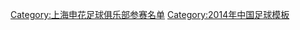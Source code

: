 {{Football squad with groups
|name=2014年中超分类名单上海绿地申花
|bgcolor=#0030A0
|bordercolor=#60C0F8
|textcolor=red
|title=[[上海绿地足球俱乐部|<span style="color:red">上海绿地申花</span>]] — [[2014年中国足球超级联赛|<span style="color:red">2014年</span>]][[中国足球超级联赛|<span style="color:red">中超联赛第 9 名</span>]]
|group1=全年参赛球员
|list1=<div>
{{football squad2 player|no=1|name=[[耿晓锋]]}}
{{football squad2 player|no=3|name={{flagicon|HKG}} [[霍斌仁]]}}
{{football squad2 player|no=5|name={{flagicon|KOR}} [[曹秉局]]}}
{{football squad2 player|no=6|name=[[李文博 (足球运动员)|李文博]]}}
{{football squad2 player|no=7|name=[[王长庆]]}}
{{football squad2 player|no=8|name=[[范凌江]]}}
{{football squad2 player|no=10|name={{flagicon|COL}} [[吉奥瓦尼·莫雷诺|-{zh-hans:莫雷诺;zh-hk:莫連奴}-]]}}
{{football squad2 player|no=12|name=[[柏佳骏]]}}
{{football squad2 player|no=13|name={{flagicon|BRA}} {{flagicon|ITA}} [[保罗·安德烈·克伦·贝尼尼|-{zh-hans:安德烈;zh-hk:保羅安德列}-]]}}
{{football squad2 player|no=14|name=[[顾斌]]}}
{{football squad2 player|no=15|name=[[战怡麟]]}}
{{football squad2 player|no=16|name=[[王飞 (男子足球运动员)|王飞]]}}
{{football squad2 player|no=17|name={{flagicon|TPE}} [[陳柏良 (足球運動員)|陈柏良]]}}
{{football squad2 player|no=18|name=[[高迪]]}}
{{football squad2 player|no=19|name=[[郑凯木]]}}
{{football squad2 player|no=20|name=[[徐亮]]}}
{{football squad2 player|no=21|name=[[姜坤]]}}
{{football squad2 player|no=22|name=[[邱盛炯]]}}
{{football squad2 player|no=23|name=[[刘佳燊]]}}
{{football squad2 player|no=24|name=[[沈俊]]}}
{{football squad2 player|no=25|name=[[苏顺]]}}
{{football squad2 player|no=26|name=[[梁雨]]}}
{{football squad2 player|no=27|name=[[韩毅]]}}
{{football squad2 player|no=28|name=[[曹赟定]]}}
{{football squad2 player|no=29|name=[[袁少华]]}}
{{football squad2 player|no=30|name=[[陶金 (足球运动员)|陶金]]}}
{{Football squad2 player|no=36|name=[[王寿挺]]}}
</div>
|group2=夏季转入球员
|list2=<div>
{{football squad2 player|no=31|name={{flagicon|BRA}} [[保罗·恩里克·卡尔内鲁·费里奥|-{zh-hans:恩里克;zh-hk:軒歷基;zh-tw:恩里克;}-]]}}
{{football squad2 player|no=34|name={{flagicon|ARG}} {{link-en|卢卡斯·比亚特里|Lucas Viatri|-{zh-hans:比亚特里;zh-hk:維亞泰}-}}}}
{{Football squad2 player|no=57|name=[[刘嘉伟]]}}
</div>
|group3=夏季转出球员
|list3=<div>
{{football squad2 player|no=2|name=[[熊飞 (足球运动员)|熊飞]]}}
{{football squad2 player|no=9|name={{flagicon|COL}} [[路易斯·卡洛斯·鲁伊兹|-{zh-hans:鲁伊兹;zh-hk:雷斯}-]] }}
{{Football squad2 player|no=11|name={{flagicon|SYR}} [[菲拉斯·哈蒂布|-{zh-hans:哈蒂布;zh-hk:艾哈迪比}-]]}}
</div>
|group4=主教练
|list4=[[沈祥福]]<small>（至第 4 轮）</small>；{{flagicon|ARG}} [[塞尔希奥·巴蒂斯塔|-{zh-hans:巴蒂斯塔;zh-hk:巴迪斯達}-]]
}}
<noinclude>
{{DEFAULTSORT:Shanghai Greenland F.C. Squad 2014}}
[[Category:上海申花足球俱乐部参赛名单]]
[[Category:2014年中国足球模板]]
</noinclude>